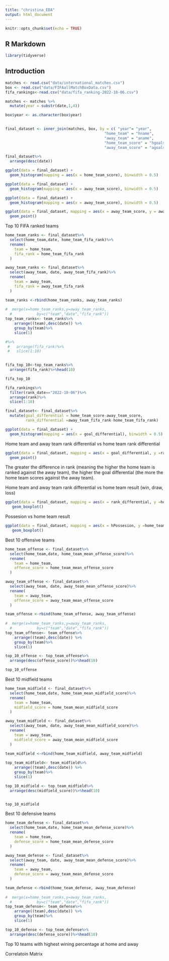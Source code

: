 ```yaml
---
title: "christina_EDA"
output: html_document
---
```


```r
knitr::opts_chunk$set(echo = TRUE)
```

## R Markdown

```r
library(tidyverse)
```

## Introduction


```r
matches <- read.csv("data/international_matches.csv")
box <- read.csv("data/FIFAallMatchBoxData.csv")
fifa_rankings<-read.csv("data/fifa_ranking-2022-10-06.csv")
```


```r
matches <- matches %>% 
  mutate(year = substr(date,1,4))

box$year <- as.character(box$year)
  

final_dataset <- inner_join(matches, box, by = c( "year"= "year",
                                            "home_team" = "hname", 
                                            "away_team" = "aname", 
                                            "home_team_score" = "hgoals", 
                                            "away_team_score" = "agoals"))

```

```r
final_dataset%>%
  arrange(desc(date))
```


```r
ggplot(data = final_dataset) +
  geom_histogram(mapping = aes(x = home_team_score), binwidth = 0.5)
```

```r
ggplot(data = final_dataset) +
  geom_histogram(mapping = aes(x = away_team_score), binwidth = 0.5)
```
```r
ggplot(data = final_dataset) +
  geom_histogram(mapping = aes(x = away_team_score), binwidth = 0.5)
```



```r
ggplot(data = final_dataset, mapping = aes(x = away_team_score, y = away_team_fifa_rank)) + 
  geom_point()
```


Top 10 FIFA ranked teams 

```r
home_team_ranks <- final_dataset%>%
  select(home_team,date, home_team_fifa_rank)%>%
  rename(
    team = home_team, 
    fifa_rank = home_team_fifa_rank
  )

away_team_ranks <- final_dataset%>%
  select(away_team, date, away_team_fifa_rank)%>%
  rename(
    team = away_team, 
    fifa_rank = away_team_fifa_rank
  )

team_ranks <-rbind(home_team_ranks, away_team_ranks)
  
#  merge(x=home_team_ranks,y=away_team_ranks, 
  #           by=c("team","date","fifa_rank"))
top_team_ranks<- team_ranks%>%
    arrange((team),desc(date)) %>%
    group_by(team)%>%
    slice(1) 

#%>%
 #   arrange(fifa_rank)%>% 
 #   slice(1:10)
  

fifa_top_10<-top_team_ranks%>%
  arrange(fifa_rank)%>%head(10)

fifa_top_10
```


```r
fifa_rankings%>%
  filter(rank_date=="2022-10-06")%>%
  arrange(rank)%>%
  slice(1:10)
```


```r
final_dataset<- final_dataset%>%
  mutate(goal_differential = home_team_score-away_team_score,
         rank_differential =away_team_fifa_rank-home_team_fifa_rank)
```


```r
ggplot(data = final_dataset) +
  geom_histogram(mapping = aes(x = goal_differential), binwidth = 0.5)
```


Home team and away team rank differential vs home team rank differential

```r
ggplot(data = final_dataset, mapping = aes(x = goal_differential, y =rank_differential)) + 
  geom_point()
```
The greater the difference in rank (meaning the higher the home team is ranked against the away team), the higher the goal differential (the more the home team scores against the away team). 

Home team and away team rank differential vs home team result (win, draw, loss)

```r
ggplot(data = final_dataset, mapping = aes(x = rank_differential, y =home_team_result)) + 
   geom_boxplot()
```

Possesion vs home team result

```r
ggplot(data = final_dataset, mapping = aes(x = hPossesion, y =home_team_result)) + 
   geom_boxplot()
```



Best 10 offensive teams 

```r
home_team_offense <- final_dataset%>%
  select(home_team,date, home_team_mean_offense_score)%>%
  rename(
    team = home_team, 
    offense_score = home_team_mean_offense_score
  )

away_team_offense <- final_dataset%>%
  select(away_team, date, away_team_mean_offense_score)%>%
  rename(
    team = away_team, 
    offense_score = away_team_mean_offense_score
  )

team_offense <-rbind(home_team_offense, away_team_offense)
  
#  merge(x=home_team_ranks,y=away_team_ranks, 
  #           by=c("team","date","fifa_rank"))
top_team_offense<- team_offense%>%
    arrange((team),desc(date)) %>%
    group_by(team)%>%
    slice(1) 

top_10_offense <- top_team_offense%>%
  arrange(desc(offense_score))%>%head(10)

top_10_offense
```


Best 10 midfield teams 
```r
home_team_midfield <- final_dataset%>%
  select(home_team,date, home_team_mean_midfield_score)%>%
  rename(
    team = home_team, 
    midfield_score = home_team_mean_midfield_score
  )

away_team_midfield <- final_dataset%>%
  select(away_team, date, away_team_mean_midfield_score)%>%
  rename(
    team = away_team, 
    midfield_score = away_team_mean_midfield_score
  )

team_midfield <-rbind(home_team_midfield, away_team_midfield)
  
top_team_midfield<- team_midfield%>%
    arrange((team),desc(date)) %>%
    group_by(team)%>%
    slice(1) 

top_10_midfield <- top_team_midfield%>%
  arrange(desc(midfield_score))%>%head(10)


top_10_midfield
```

Best 10 defensive teams

```r
home_team_defense <- final_dataset%>%
  select(home_team,date, home_team_mean_defense_score)%>%
  rename(
    team = home_team, 
    defense_score = home_team_mean_defense_score
  )

away_team_defense <- final_dataset%>%
  select(away_team, date, away_team_mean_defense_score)%>%
  rename(
    team = away_team, 
    defense_score = away_team_mean_defense_score
  )

team_defense <-rbind(home_team_defense, away_team_defense)
  
#  merge(x=home_team_ranks,y=away_team_ranks, 
  #           by=c("team","date","fifa_rank"))
top_team_defense<- team_defense%>%
    arrange((team),desc(date)) %>%
    group_by(team)%>%
    slice(1) 

top_10_defense <- top_team_defense%>%
  arrange(desc(defense_score))%>%head(10)

```


Top 10 teams with highest wining percentage at home and away


Correlatoin Matrix 

